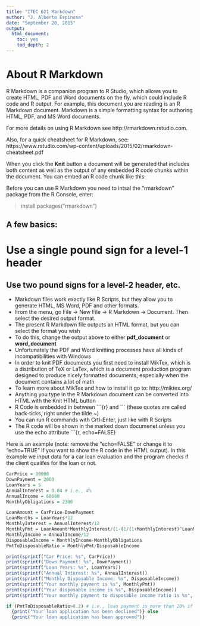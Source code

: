 ---
title: "ITEC 621 Markdown"
author: "J. Alberto Espinosa"
date: "September 20, 2015"
output:
  html_document:
    toc: yes
    tod_depth: 2
---

# About R Markdown

R Markdown is a companion program to R Studio, which allows you 
to create HTML, PDF and Word documents on the fly, which could 
include R code and R output. For example, this document you are 
reading is an R Markdown document. Markdown is a simple formatting 
syntax for authoring HTML, PDF, and MS Word documents. 

For more details on using R Markdown see http://rmarkdown.rstudio.com.

Also, for a quick cheatsheet for R Markdown, see:
https://www.rstudio.com/wp-content/uploads/2015/02/rmarkdown-cheatsheet.pdf

When you click the **Knit** button a document will be generated that 
includes both content as well as the output of any embedded R code 
chunks within the document. You can embed an R code chunk like this:

Before you can use R Markdown you need to intsal the "rmarkdown" 
package from the R Console, enter:

> install.packages("rmarkdown")

## A few basics:

# Use a single pound sign for a level-1 header
## Use two pound signs for a level-2 header, etc.

- Markdown files work exactly like R Scripts, but they allow you 
   to generate HTML, MS Word, PDF and other formats. 
- From the menu, go File -> New File -> R Markdown -> Document. 
  Then select the desired output format. 
- The present R Markdown file outputs an HTML format, but you 
  can select the format you wish
- To do this, change the output above to either __pdf_document__ 
  or __word_document__
- Unfortunately the PDF and Word knitting processes have all kinds
  of incompatibilities with Windows
- In order to knit PDF documents you first need to install MikTex, 
  which is a distribution of TeX or LaTex, which is a document 
  production program designed to produce nicely formatted documents, 
  especially when the document contains a lot of math
- To learn more about MikTex and how to install it go to: 
  http://miktex.org/
- Anything you type in the R Markdown document can be converted into 
  HTML with the Knit HTML button
- R Code is embedded in between \```{r} and \``` (these quotes are 
  called back-ticks, right under the tilde ~)
- You can run R commands with Crtl-Enter, just like with R Scripts
- The R code will be shown in the marked down documenet unless you 
  use the echo attribute \```{r, echo=FALSE}

Here is an example (note: remove the "echo=FALSE" or change it to 
"echo=TRUE" if you want to show the R code in the HTML output). In 
this example we input data for a car loan evaluation and the program 
checks if the client qualifes for the loan or not.

```{r}

CarPrice = 30000
DownPayment = 2000
LoanYears = 5
AnnualInterest = 0.04 # i.e., 4%
AnnualIncome = 60000
MonthlyObligations = 2300

LoanAmount = CarPrice-DownPayment
LoanMonths = LoanYears*12
MonthlyInterest = AnnualInterest/12
MonthlyPmt = LoanAmount*MonthlyInterest/(1-(1/(1+MonthlyInterest)^LoanMonths))
MonthlyIncome = AnnualIncome/12
DisposableIncome = MonthlyIncome-MonthlyObligations
PmtToDisposableRatio = MonthlyPmt/DisposableIncome

print(sprintf("Car Price: %s", CarPrice))
print(sprintf("Down Payment: %s", DownPayment))
print(sprintf("Loan Years: %s", LoanYears))
print(sprintf("Annual Interest: %s", AnnualInterest))
print(sprintf("Monthly Disposable Income: %s", DisposableIncome))
print(sprintf("Your monthly payment is %s", MonthlyPmt))
print(sprintf("Your disposable income is %s", DisposableIncome))
print(sprintf("Your monthly payment to disposable income ratio is %s", PmtToDisposableRatio))

if (PmtToDisposableRatio>0.2) # i.e., loan payment is more than 20% if income
  {print("Your loan application has been declined")} else
  {print("Your loan application has been approved")}

```
